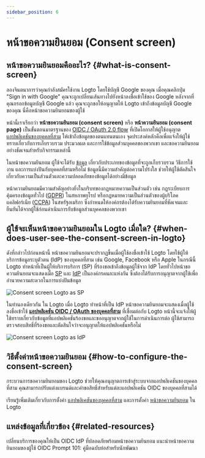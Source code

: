 ```yaml
---
sidebar_position: 6
---
```


# หน้าขอความยินยอม (Consent screen)

## หน้าขอความยินยอมคืออะไร? \{#what-is-consent-screen}

ลองจินตนาการว่าคุณกำลังสมัครใช้งาน Logto โดยใช้บัญชี Google ของคุณ เมื่อคุณคลิกปุ่ม "Sign in with Google" คุณจะถูกเปลี่ยนเส้นทางไปยังหน้าลงชื่อเข้าใช้ของ Google หลังจากที่คุณกรอกข้อมูลบัญชี Google แล้ว คุณจะถูกขอให้อนุญาตให้ Logto เข้าถึงข้อมูลบัญชี Google ของคุณ นี่คือหน้าขอความยินยอมของผู้ใช้

หน้านี้เราเรียกว่า **หน้าขอความยินยอม (consent screen)** หรือ **หน้าความยินยอม (consent page)** เป็นขั้นตอนมาตรฐานของ [OIDC / OAuth 2.0 flow](/integrate-logto/third-party-applications) ที่เปิดโอกาสให้ผู้ใช้อนุญาต [แอปพลิเคชันของบุคคลที่สาม](/integrate-logto/third-party-applications) ให้เข้าถึงข้อมูลของตนแทนตนเอง จุดประสงค์หลักคือเพื่อแจ้งให้ผู้ใช้ทราบเกี่ยวกับการเก็บรวบรวม ประมวลผล และการใช้ข้อมูลส่วนบุคคลของพวกเขา และขอความยินยอมอย่างชัดเจนสำหรับกิจกรรมเหล่านี้

ในหน้าขอความยินยอม ผู้ใช้จะได้รับ [ข้อมูล](/integrate-logto/third-party-applications/consent-screen-branding#customize-the-branding-information) เกี่ยวกับประเภทของข้อมูลที่จะถูกเก็บรวบรวม วิธีการใช้งาน และการแบ่งปันกับบุคคลที่สามหรือไม่ ข้อมูลนี้มีความสำคัญต่อความโปร่งใส ช่วยให้ผู้ใช้ตัดสินใจเกี่ยวกับความเป็นส่วนตัวและความปลอดภัยของข้อมูลได้อย่างมีข้อมูล

หน้าความยินยอมมีความสำคัญอย่างยิ่งในบริบทของกฎหมายความเป็นส่วนตัว เช่น กฎระเบียบการคุ้มครองข้อมูลทั่วไป ([GDPR](https://gdpr-info.eu/art-4-gdpr/)) ในสหภาพยุโรป หรือกฎหมายความเป็นส่วนตัวของผู้บริโภคแคลิฟอร์เนีย ([CCPA](https://oag.ca.gov/privacy/ccpa)) ในสหรัฐอเมริกา ซึ่งกำหนดให้องค์กรต้องได้รับความยินยอมที่ชัดเจนและยืนยันได้จากผู้ใช้ก่อนดำเนินการกับข้อมูลส่วนบุคคลของพวกเขา

## ผู้ใช้จะเห็นหน้าขอความยินยอมใน Logto เมื่อใด? \{#when-does-user-see-the-consent-screen-in-logto}

ดังที่กล่าวไปก่อนหน้านี้ หน้าขอความยินยอมจะปรากฏขึ้นเมื่อผู้ใช้ลงชื่อเข้าใช้ Logto โดยใช้ผู้ให้บริการข้อมูลระบุตัวตน (IdP) ของบุคคลที่สาม เช่น Google, Facebook หรือ Apple ในกรณีนี้ Logto ทำหน้าที่เป็นผู้ให้บริการบริการ (SP) ที่ร้องขอเข้าถึงข้อมูลผู้ใช้จาก IdP โดยทั่วไปหน้าขอความยินยอมจะแสดงเมื่อ [SP](https://auth.wiki/service-provider) และ [IdP](https://auth.wiki/identity-provider) เป็นองค์กรคนละแห่งกัน ซึ่งต้องได้รับการอนุญาตจากผู้ใช้เพื่ออำนวยความสะดวกในการแบ่งปันข้อมูล

<img src="/img/assets/consent-screen-logto-as-sp.png" alt="Consent screen Logto as SP" />

ในทำนองเดียวกัน ใน Logto เมื่อ Logto ทำหน้าที่เป็น IdP หน้าขอความยินยอมจะแสดงเมื่อผู้ใช้ลงชื่อเข้าใช้ [**แอปพลิเคชัน OIDC / OAuth ของบุคคลที่สาม**](/integrate-logto/third-party-applications) ที่เชื่อมต่อกับ Logto หน้านี้จะแจ้งให้ผู้ใช้ทราบเกี่ยวกับข้อมูลที่แอปพลิเคชันร้องขอและขออนุญาตจากผู้ใช้ในการดำเนินการต่อ ผู้ใช้สามารถตรวจสอบสิทธิ์ที่ร้องขอและตัดสินใจว่าจะอนุญาตให้แอปพลิเคชันหรือไม่

<img src="/img/assets/consent-screen-logto-as-idp.png" alt="Consent screen Logto as IdP" />

## วิธีตั้งค่าหน้าขอความยินยอม \{#how-to-configure-the-consent-screen}

กระบวนการขอความยินยอมของ Logto ช่วยให้คุณอนุญาตการเข้าสู่ระบบจากแอปพลิเคชันของบุคคลที่สาม คุณสามารถปรับแต่งแบรนด์และคำขอสิทธิ์สำหรับแต่ละแอปพลิเคชัน OIDC ของบุคคลที่สามได้

เรียนรู้เพิ่มเติมเกี่ยวกับการตั้งค่า [แอปพลิเคชันของบุคคลที่สาม](/integrate-logto/third-party-applications/) และการตั้งค่า [หน้าขอความยินยอม](/integrate-logto/third-party-applications/consent-screen-branding/) ใน Logto

## แหล่งข้อมูลที่เกี่ยวข้อง \{#related-resources}

<Url href="https://www.youtube.com/watch?v=sW-C7SRt9OM">
  เปลี่ยนบริการของคุณให้เป็น OIDC IdP ที่ปลอดภัยพร้อมหน้าขอความยินยอม
</Url>
<Url href="https://blog.logto.io/user-consent-screen">แนะนำหน้าขอความยินยอมของผู้ใช้</Url>

<Url href="https://blog.logto.io/introducing-oidc-prompt">
  OIDC Prompt 101: คู่มือฉบับย่อสำหรับนักพัฒนา
</Url>
